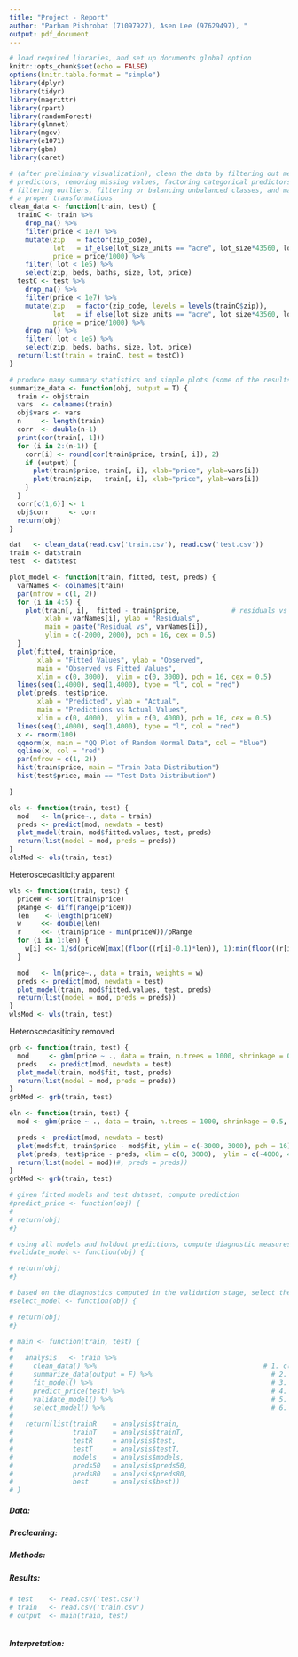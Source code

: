 ```yaml
---
title: "Project - Report"
author: "Parham Pishrobat (71097927), Asen Lee (97629497), "
output: pdf_document
---
```


```r
# load required libraries, and set up documents global option
knitr::opts_chunk$set(echo = FALSE)
options(knitr.table.format = "simple")
library(dplyr)
library(tidyr)
library(magrittr)
library(rpart)
library(randomForest)
library(glmnet)
library(mgcv)
library(e1071)
library(gbm)
library(caret)
```



```r
# (after preliminary visualization), clean the data by filtering out meaningless 
# predictors, removing missing values, factoring categorical predictors, 
# filtering outliers, filtering or balancing unbalanced classes, and making
# a proper transformations
clean_data <- function(train, test) { 
  trainC <- train %>%
    drop_na() %>%
    filter(price < 1e7) %>%
    mutate(zip   = factor(zip_code),
           lot   = if_else(lot_size_units == "acre", lot_size*43560, lot_size),
           price = price/1000) %>%
    filter( lot < 1e5) %>%
    select(zip, beds, baths, size, lot, price)
  testC <- test %>%
    drop_na() %>%
    filter(price < 1e7) %>%
    mutate(zip   = factor(zip_code, levels = levels(trainC$zip)),
           lot   = if_else(lot_size_units == "acre", lot_size*43560, lot_size),
           price = price/1000) %>%
    drop_na() %>%
    filter( lot < 1e5) %>%
    select(zip, beds, baths, size, lot, price)
  return(list(train = trainC, test = testC))
}
```



```r
# produce many summary statistics and simple plots (some of the results such as correlations are saved in obj)
summarize_data <- function(obj, output = T) { 
  train <- obj$train
  vars  <- colnames(train)
  obj$vars <- vars
  n     <- length(train)
  corr  <- double(n-1)
  print(cor(train[,-1]))
  for (i in 2:(n-1)) {
    corr[i] <- round(cor(train$price, train[, i]), 2)
    if (output) {
      plot(train$price, train[, i], xlab="price", ylab=vars[i])
      plot(train$zip,   train[, i], xlab="price", ylab=vars[i])
    }
  }
  corr[c(1,6)] <- 1
  obj$corr     <- corr
  return(obj)
}
```



```r
dat   <- clean_data(read.csv('train.csv'), read.csv('test.csv'))
train <- dat$train
test  <- dat$test
```


```r
plot_model <- function(train, fitted, test, preds) {
  varNames <- colnames(train)
  par(mfrow = c(1, 2))
  for (i in 4:5) {
    plot(train[, i],  fitted - train$price,             # residuals vs predictors plots
         xlab = varNames[i], ylab = "Residuals",
         main = paste("Residual vs", varNames[i]),
         ylim = c(-2000, 2000), pch = 16, cex = 0.5)
  }
  plot(fitted, train$price, 
       xlab = "Fitted Values", ylab = "Observed",
       main = "Observed vs Fitted Values",
       xlim = c(0, 3000),  ylim = c(0, 3000), pch = 16, cex = 0.5)
  lines(seq(1,4000), seq(1,4000), type = "l", col = "red")
  plot(preds, test$price, 
       xlab = "Predicted", ylab = "Actual",
       main = "Predictions vs Actual Values",
       xlim = c(0, 4000),  ylim = c(0, 4000), pch = 16, cex = 0.5)
  lines(seq(1,4000), seq(1,4000), type = "l", col = "red")
  x <- rnorm(100)
  qqnorm(x, main = "QQ Plot of Random Normal Data", col = "blue")
  qqline(x, col = "red")
  par(mfrow = c(1, 2))
  hist(train$price, main = "Train Data Distribution")
  hist(test$price, main == "Test Data Distribution")

}
```

```r
ols <- function(train, test) {
  mod   <- lm(price~., data = train)
  preds <- predict(mod, newdata = test)
  plot_model(train, mod$fitted.values, test, preds)
  return(list(model = mod, preds = preds))
}
olsMod <- ols(train, test)
```
Heteroscedasiticity apparent

```r
wls <- function(train, test) {
  priceW <- sort(train$price)
  pRange <- diff(range(priceW)) 
  len    <- length(priceW)
  w     <<- double(len)
  r     <<- (train$price - min(priceW))/pRange
  for (i in 1:len) {
    w[i] <<- 1/sd(priceW[max((floor((r[i]-0.1)*len)), 1):min(floor((r[i]+0.1)*len), len)])
  }

  mod   <- lm(price~., data = train, weights = w)
  preds <- predict(mod, newdata = test)
  plot_model(train, mod$fitted.values, test, preds)
  return(list(model = mod, preds = preds))
}
wlsMod <- wls(train, test)
```

Heteroscedasiticity removed





```r
grb <- function(train, test) {
  mod     <- gbm(price ~ ., data = train, n.trees = 1000, shrinkage = 0.1, interaction.depth = 3,  verbose = TRUE)
  preds   <- predict(mod, newdata = test)
  plot_model(train, mod$fit, test, preds) 
  return(list(model = mod, preds = preds))
}
grbMod <- grb(train, test)
```


```r
eln <- function(train, test) {
  mod <- gbm(price ~ ., data = train, n.trees = 1000, shrinkage = 0.5, interaction.depth = 4,  verbose = TRUE)

  preds <- predict(mod, newdata = test)
  plot(mod$fit, train$price - mod$fit, ylim = c(-3000, 3000), pch = 16)
  plot(preds, test$price - preds, xlim = c(0, 3000),  ylim = c(-4000, 4000), pch = 16)
  return(list(model = mod))#, preds = preds))
}
grbMod <- grb(train, test)
```



```r
# given fitted models and test dataset, compute prediction
#predict_price <- function(obj) { 
#
# return(obj)
#}
```



```r
# using all models and holdout predictions, compute diagnostic measures 
#validate_model <- function(obj) { 

# return(obj)
#}
```



```r
# based on the diagnostics computed in the validation stage, select the best performer
#select_model <- function(obj) { 

# return(obj)
#}
```



```r
# main <- function(train, test) {
#   
#   analysis   <- train %>%
#     clean_data() %>%                                          # 1. clean
#     summarize_data(output = F) %>%                              # 2. summarize 
#     fit_model() %>%                                             # 3. model
#     predict_price(test) %>%                                     # 4. predict
#     validate_model() %>%                                        # 5. validate
#     select_model() %>%                                          # 6. select
#   
#   return(list(trainR    = analysis$train,
#               trainT    = analysis$trainT,
#               testR     = analysis$test,
#               testT     = analysis$testT,
#               models    = analysis$models,
#               preds50   = analysis$preds50,
#               preds80   = analysis$preds80,
#               best      = analysis$best))
# }
```





##### Data:


##### Precleaning:


 

##### Methods:




##### Results:


```r
# test    <- read.csv('test.csv')   
# train   <- read.csv('train.csv') 
# output  <- main(train, test)
```


```r

```


##### Interpretation:



```r

```




 